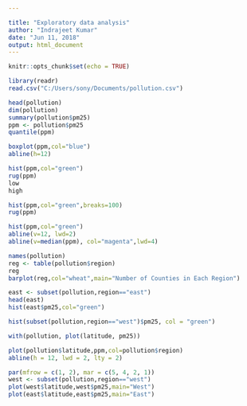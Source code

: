 ---

title: "Exploratory data analysis"
author: "Indrajeet Kumar"
date: "Jun 11, 2018"
output: html_document
---

```{r setup, include=FALSE}
knitr::opts_chunk$set(echo = TRUE)
```

```{r}
library(readr)
read.csv("C:/Users/sony/Documents/pollution.csv")
```
```{r}
head(pollution)
dim(pollution)
summary(pollution$pm25)
ppm <- pollution$pm25
quantile(ppm)
```

```{r}
boxplot(ppm,col="blue")
abline(h=12)
```

```{r}
hist(ppm,col="green")
rug(ppm)
low
high
```

```{r}
hist(ppm,col="green",breaks=100)
rug(ppm)
```

```{r}
hist(ppm,col="green")
abline(v=12, lwd=2)
abline(v=median(ppm), col="magenta",lwd=4)
```

```{r}
names(pollution)
reg <- table(pollution$region)
reg
barplot(reg,col="wheat",main="Number of Counties in Each Region")
```

```{r}
east <- subset(pollution,region=="east")
head(east)
hist(east$pm25,col="green")
```

```{r}
hist(subset(pollution,region=="west")$pm25, col = "green")

with(pollution, plot(latitude, pm25))
```

```{r}
plot(pollution$latitude,ppm,col=pollution$region)
abline(h = 12, lwd = 2, lty = 2)
```

```{r}
par(mfrow = c(1, 2), mar = c(5, 4, 2, 1))
west <- subset(pollution,region=="west")
plot(west$latitude,west$pm25,main="West")
plot(east$latitude,east$pm25,main="East")
```

